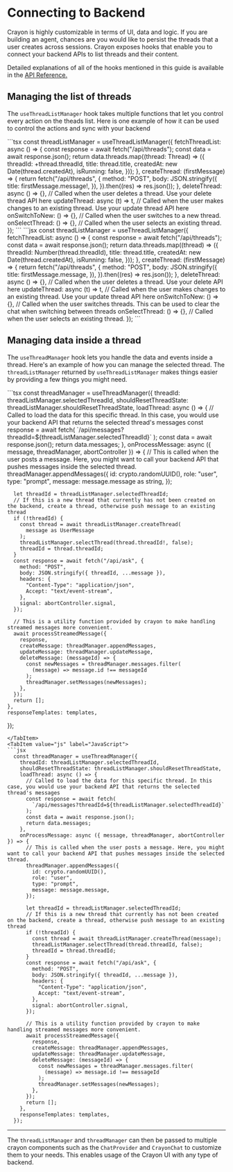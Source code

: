 
# Connecting to Backend

Crayon is highly customizable in terms of UI, data and logic. If you are building an agent, chances are you would like to persist the threads that a user creates across sessions. Crayon exposes hooks that enable you to connect your backend APIs to list threads and their content.

Detailed explanations of all of the hooks mentioned in this guide is available in the <ins>[API Reference](../../reference/js/react-core).</ins>

## Managing the list of threads

The `useThreadListManager` hook takes multiple functions that let you control every action on the theads list. Here is one example of how it can be used to control the actions and sync with your backend

<Tabs groupId="frontend-lang">
<TabItem value="ts" label="TypeScript">
```tsx
  const threadListManager = useThreadListManager({
    fetchThreadList: async () => {
      const response = await fetch("/api/threads");
      const data = await response.json();
      return data.threads.map((thread: Thread) => ({
        threadId: +thread.threadId,
        title: thread.title,
        createdAt: new Date(thread.createdAt),
        isRunning: false,
      }));
    },
    createThread: (firstMessage) => {
      return fetch("/api/threads", {
        method: "POST",
        body: JSON.stringify({
          title: firstMessage.message!,
        }),
      }).then((res) => res.json());
    },
    deleteThread: async () => {}, // Called when the user deletes a thread. Use your delete thread API here
    updateThread: async (t) => t, // Called when the user makes changes to an existing thread. Use your update thread API here
    onSwitchToNew: () => {}, // Called when the user switches to a new thread.
    onSelectThread: () => {}, // Called when the user selects an existing thread.
  });
```
</TabItem>
<TabItem value="js" label="JavaScript">
```jsx
  const threadListManager = useThreadListManager({
    fetchThreadList: async () => {
      const response = await fetch("/api/threads");
      const data = await response.json();
      return data.threads.map((thread) => ({
        threadId: Number(thread.threadId),
        title: thread.title,
        createdAt: new Date(thread.createdAt),
        isRunning: false,
      }));
    },
    createThread: (firstMessage) => {
      return fetch("/api/threads", {
        method: "POST",
        body: JSON.stringify({
          title: firstMessage.message,
        }),
      }).then((res) => res.json());
    },
    deleteThread: async () => {}, // Called when the user deletes a thread. Use your delete API here
    updateThread: async (t) => t, // Called when the user makes changes to an existing thread. Use your update thread API here
    onSwitchToNew: () => {}, // Called when the user switches threads. This can be used to clear the chat when switching between threads
    onSelectThread: () => {}, // Called when the user selects an existing thread.
  });
```
</TabItem>
</Tabs>

## Managing data inside a thread

The `useThreadManager` hook lets you handle the data and events inside a thread. Here's an example of how you can manage the selected thread. The `threadListManager` returned by `useThreadListManager` makes things easier by providing a few things you might need.

<Tabs groupId="frontend-lang">
<TabItem value="ts" label="TypeScript">
```tsx
  const threadManager = useThreadManager({
    threadId: threadListManager.selectedThreadId,
    shouldResetThreadState: threadListManager.shouldResetThreadState,
    loadThread: async () => {
      // Called to load the data for this specific thread. In this case, you would use your backend API that returns the selected thread's messages
      const response = await fetch(
        `/api/messages?threadId=${threadListManager.selectedThreadId}`
      );
      const data = await response.json();
      return data.messages;
    },
    onProcessMessage: async ({ message, threadManager, abortController }) => {
      // This is called when the user posts a message. Here, you might want to call your backend API that pushes messages inside the selected thread.
      threadManager.appendMessages({
        id: crypto.randomUUID(),
        role: "user",
        type: "prompt",
        message: message.message as string,
      });

      let threadId = threadListManager.selectedThreadId;
      // If this is a new thread that currently has not been created on the backend, create a thread, otherwise push message to an existing thread
      if (!threadId) {
        const thread = await threadListManager.createThread(
          message as UserMessage
        );
        threadListManager.selectThread(thread.threadId!, false);
        threadId = thread.threadId;
      }
      const response = await fetch("/api/ask", {
        method: "POST",
        body: JSON.stringify({ threadId, ...message }),
        headers: {
          "Content-Type": "application/json",
          Accept: "text/event-stream",
        },
        signal: abortController.signal,
      });

      // This is a utility function provided by crayon to make handling streamed messages more convenient.
      await processStreamedMessage({
        response,
        createMessage: threadManager.appendMessages,
        updateMessage: threadManager.updateMessage,
        deleteMessage: (messageId) => {
          const newMessages = threadManager.messages.filter(
            (message) => message.id !== messageId
          );
          threadManager.setMessages(newMessages);
        },
      });
      return [];
    },
    responseTemplates: templates,
  });
```
</TabItem>
<TabItem value="js" label="JavaScript">
```jsx
  const threadManager = useThreadManager({
    threadId: threadListManager.selectedThreadId,
    shouldResetThreadState: threadListManager.shouldResetThreadState,
    loadThread: async () => {
      // Called to load the data for this specific thread. In this case, you would use your backend API that returns the selected thread's messages
      const response = await fetch(
        `/api/messages?threadId=${threadListManager.selectedThreadId}`
      );
      const data = await response.json();
      return data.messages;
    },
    onProcessMessage: async ({ message, threadManager, abortController }) => {
      // This is called when the user posts a message. Here, you might want to call your backend API that pushes messages inside the selected thread.
      threadManager.appendMessages({
        id: crypto.randomUUID(),
        role: "user",
        type: "prompt",
        message: message.message,
      });

      let threadId = threadListManager.selectedThreadId;
      // If this is a new thread that currently has not been created on the backend, create a thread, otherwise push message to an existing thread
      if (!threadId) {
        const thread = await threadListManager.createThread(message);
        threadListManager.selectThread(thread.threadId, false);
        threadId = thread.threadId;
      }
      const response = await fetch("/api/ask", {
        method: "POST",
        body: JSON.stringify({ threadId, ...message }),
        headers: {
          "Content-Type": "application/json",
          Accept: "text/event-stream",
        },
        signal: abortController.signal,
      });

      // This is a utility function provided by crayon to make handling streamed messages more convenient.
      await processStreamedMessage({
        response,
        createMessage: threadManager.appendMessages,
        updateMessage: threadManager.updateMessage,
        deleteMessage: (messageId) => {
          const newMessages = threadManager.messages.filter(
            (message) => message.id !== messageId
          );
          threadManager.setMessages(newMessages);
        },
      });
      return [];
    },
    responseTemplates: templates,
  });
```
</TabItem>
</Tabs>

---

The `threadListManager` and `threadManager` can then be passed to multiple crayon components such as the `ChatProvider` and `CrayonChat` to customize them to your needs. This enables usage of the Crayon UI with any type of backend.
